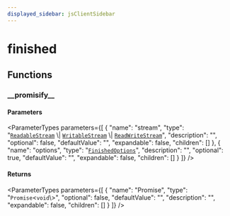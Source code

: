 ```yaml
---
displayed_sidebar: jsClientSidebar
---
```



# finished

## Functions

### \_\_promisify\_\_

#### Parameters

<ParameterTypes parameters={[
  {
    "name": "stream",
    "type": "[`ReadableStream`](../../internal/interfaces/internal.ReadableStream-1.mdx) \\| [`WritableStream`](../../internal/interfaces/internal.WritableStream.mdx) \\| [`ReadWriteStream`](../../internal/interfaces/internal.ReadWriteStream.mdx)",
    "description": "",
    "optional": false,
    "defaultValue": "",
    "expandable": false,
    "children": []
  },
  {
    "name": "options",
    "type": "[`FinishedOptions`](../interfaces/internal.internal-3.FinishedOptions.mdx)",
    "description": "",
    "optional": true,
    "defaultValue": "",
    "expandable": false,
    "children": []
  }
]} />

#### Returns

<ParameterTypes parameters={[
  {
    "name": "Promise",
    "type": "`Promise`<`void`\\>",
    "optional": false,
    "defaultValue": "",
    "description": "",
    "expandable": false,
    "children": []
  }
]} />

